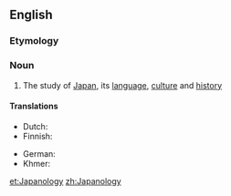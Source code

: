 ==English==

===Etymology===
{{suffix|Japan|ology}}

===Noun===
{{wikipedia}}
{{en-noun|-}}

# The study of [[Japan]], its [[language]], [[culture]] and [[history]]

====Translations====
{{trans-top|the study of Japan}}
* Dutch: {{t-|nl|japanologie|f}}
* Finnish: {{t+|fi|japanologia}}
{{trans-mid}}
* German: {{t+|de|Japanologie|f}}
* Khmer: {{t-|km|ជប៉ុនវិទ្យា|tr=cea’pon vityie|sc=Khmr}}
{{trans-bottom}}

[[et:Japanology]]
[[zh:Japanology]]